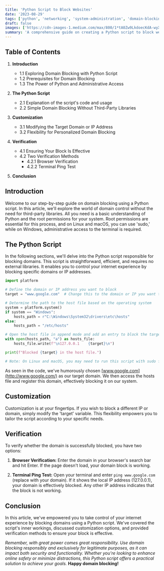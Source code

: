 ```yaml
---
title: 'Python Script to Block Websites'
date: '2023-08-29'
tags: ['python', 'networking', 'system-administration', 'domain-blocking', 'tutorial']
draft: false
images: ['https://cdn-images-1.medium.com/max/800/1*tA0Zw9LkdoecKdA-wyXIjg.jpeg']
summary: 'A comprehensive guide on creating a Python script to block websites by modifying the hosts file, including customization options and verification methods.'
---
```


## Table of Contents

1. **Introduction**

   - 1.1 Exploring Domain Blocking with Python Script
   - 1.2 Prerequisites for Domain Blocking
   - 1.3 The Power of Python and Administrative Access

2. **The Python Script**

   - 2.1 Explanation of the script's code and usage
   - 2.2 Simple Domain Blocking Without Third-Party Libraries

3. **Customization**

   - 3.1 Modifying the Target Domain or IP Address
   - 3.2 Flexibility for Personalized Domain Blocking

4. **Verification**

   - 4.1 Ensuring Your Block Is Effective
   - 4.2 Two Verification Methods
     - 4.2.1 Browser Verification
     - 4.2.2 Terminal Ping Test

5. **Conclusion**

## Introduction

Welcome to our step-by-step guide on domain blocking using a Python script. In this article, we'll explore the world of domain control without the need for third-party libraries. All you need is a basic understanding of Python and the root permissions for your system. Root permissions are essential for this process, and on Linux and macOS, you can use 'sudo,' while on Windows, administrative access to the terminal is required.

## The Python Script

In the following sections, we'll delve into the Python script responsible for blocking domains. This script is straightforward, efficient, and requires no external libraries. It enables you to control your internet experience by blocking specific domains or IP addresses.

```python
import platform

# Define the domain or IP address you want to block
target = "www.google.com"  # Change this to the domain or IP you want to block

# Determine the path to the host file based on the operating system
system = platform.system()
if system == "Windows":
    hosts_path = r"C:\Windows\System32\drivers\etc\hosts"
else:
    hosts_path = "/etc/hosts"

# Open the host file in append mode and add an entry to block the target
with open(hosts_path, "a") as hosts_file:
    hosts_file.write(f"\n127.0.0.1    {target}\n")

print(f"Blocked {target} in the host file.")

# Note: On Linux and macOS, you may need to run this script with sudo for write access to /etc/hosts.
```

As seen in the code, we've humorously chosen [www.google.com](http://www.google.com/) as our target domain. We then access the hosts file and register this domain, effectively blocking it on our system.

## Customization

Customization is at your fingertips. If you wish to block a different IP or domain, simply modify the 'target' variable. This flexibility empowers you to tailor the script according to your specific needs.

## Verification

To verify whether the domain is successfully blocked, you have two options:

1. **Browser Verification:** Enter the domain in your browser's search bar and hit Enter. If the page doesn't load, your domain block is working.

2. **Terminal Ping Test:** Open your terminal and enter `ping www.google.com` (replace with your domain). If it shows the local IP address (127.0.0.1), your domain is effectively blocked. Any other IP address indicates that the block is not working.

## Conclusion

In this article, we've empowered you to take control of your internet experience by blocking domains using a Python script. We've covered the script's inner workings, discussed customization options, and provided verification methods to ensure your block is effective.

_Remember, with great power comes great responsibility. Use domain blocking responsibly and exclusively for legitimate purposes, as it can impact both security and functionality. Whether you're looking to enhance online safety or minimize distractions, this Python script offers a practical solution to achieve your goals._ **Happy domain blocking!**
